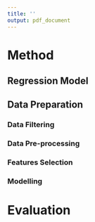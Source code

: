 ```yaml
---
title: ''
output: pdf_document
---
```


# Method

## Regression Model

## Data Preparation

### Data Filtering

### Data Pre-processing

### Features Selection

### Modelling

# Evaluation